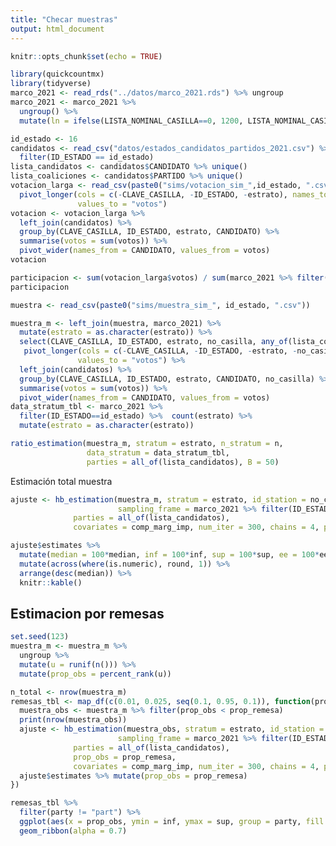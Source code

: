```yaml
---
title: "Checar muestras"
output: html_document
---
```


```r
knitr::opts_chunk$set(echo = TRUE)
```

```r
library(quickcountmx)
library(tidyverse)
marco_2021 <- read_rds("../datos/marco_2021.rds") %>% ungroup
marco_2021 <- marco_2021 %>% 
  ungroup() %>% 
  mutate(ln = ifelse(LISTA_NOMINAL_CASILLA==0, 1200, LISTA_NOMINAL_CASILLA))
```

```r
id_estado <- 16
candidatos <- read_csv("datos/estados_candidatos_partidos_2021.csv") %>% 
  filter(ID_ESTADO == id_estado)
lista_candidatos <- candidatos$CANDIDATO %>% unique()
lista_coaliciones <- candidatos$PARTIDO %>% unique()
votacion_larga <- read_csv(paste0("sims/votacion_sim_",id_estado, ".csv")) %>% 
  pivot_longer(cols = c(-CLAVE_CASILLA, -ID_ESTADO, -estrato), names_to = "PARTIDO",
               values_to = "votos")
votacion <- votacion_larga %>% 
  left_join(candidatos) %>% 
  group_by(CLAVE_CASILLA, ID_ESTADO, estrato, CANDIDATO) %>%
  summarise(votos = sum(votos)) %>% 
  pivot_wider(names_from = CANDIDATO, values_from = votos)
votacion
```

```r
participacion <- sum(votacion_larga$votos) / sum(marco_2021 %>% filter(ID_ESTADO==id_estado) %>% pull(LISTA_NOMINAL_CASILLA))
participacion
```


```r
muestra <- read_csv(paste0("sims/muestra_sim_", id_estado, ".csv"))
```

```r
muestra_m <- left_join(muestra, marco_2021) %>% 
  mutate(estrato = as.character(estrato)) %>% 
  select(CLAVE_CASILLA, ID_ESTADO, estrato, no_casilla, any_of(lista_coaliciones)) %>% 
   pivot_longer(cols = c(-CLAVE_CASILLA, -ID_ESTADO, -estrato, -no_casilla), names_to = "PARTIDO",
               values_to = "votos") %>% 
  left_join(candidatos) %>% 
  group_by(CLAVE_CASILLA, ID_ESTADO, estrato, CANDIDATO, no_casilla) %>%
  summarise(votos = sum(votos)) %>% 
  pivot_wider(names_from = CANDIDATO, values_from = votos)
data_stratum_tbl <- marco_2021 %>% 
  filter(ID_ESTADO==id_estado) %>%  count(estrato) %>% 
  mutate(estrato = as.character(estrato))
```


```r
ratio_estimation(muestra_m, stratum = estrato, n_stratum = n, 
                 data_stratum = data_stratum_tbl, 
                 parties = all_of(lista_candidatos), B = 50)
```

Estimación total muestra

```r
ajuste <- hb_estimation(muestra_m, stratum = estrato, id_station = no_casilla, 
                        sampling_frame = marco_2021 %>% filter(ID_ESTADO==id_estado), 
              parties = all_of(lista_candidatos),
              covariates = comp_marg_imp, num_iter = 300, chains = 4, part = TRUE)
```

```r
ajuste$estimates %>%
  mutate(median = 100*median, inf = 100*inf, sup = 100*sup, ee = 100*ee) %>% 
  mutate(across(where(is.numeric), round, 1)) %>% 
  arrange(desc(median)) %>% 
  knitr::kable()
```

## Estimacion por remesas

```r
set.seed(123)
muestra_m <- muestra_m %>% 
  ungroup %>% 
  mutate(u = runif(n())) %>% 
  mutate(prop_obs = percent_rank(u))
```

```r
n_total <- nrow(muestra_m)
remesas_tbl <- map_df(c(0.01, 0.025, seq(0.1, 0.95, 0.1)), function(prop_remesa){
  muestra_obs <- muestra_m %>% filter(prop_obs < prop_remesa)
  print(nrow(muestra_obs))
  ajuste <- hb_estimation(muestra_obs, stratum = estrato, id_station = no_casilla, 
                        sampling_frame = marco_2021 %>% filter(ID_ESTADO==id_estado), 
              parties = all_of(lista_candidatos),
              prop_obs = prop_remesa, 
              covariates = comp_marg_imp, num_iter = 300, chains = 4, part = TRUE)
  ajuste$estimates %>% mutate(prop_obs = prop_remesa)
})
```
```r
remesas_tbl %>% 
  filter(party != "part") %>% 
  ggplot(aes(x = prop_obs, ymin = inf, ymax = sup, group = party, fill = party)) +
  geom_ribbon(alpha = 0.7)
```


